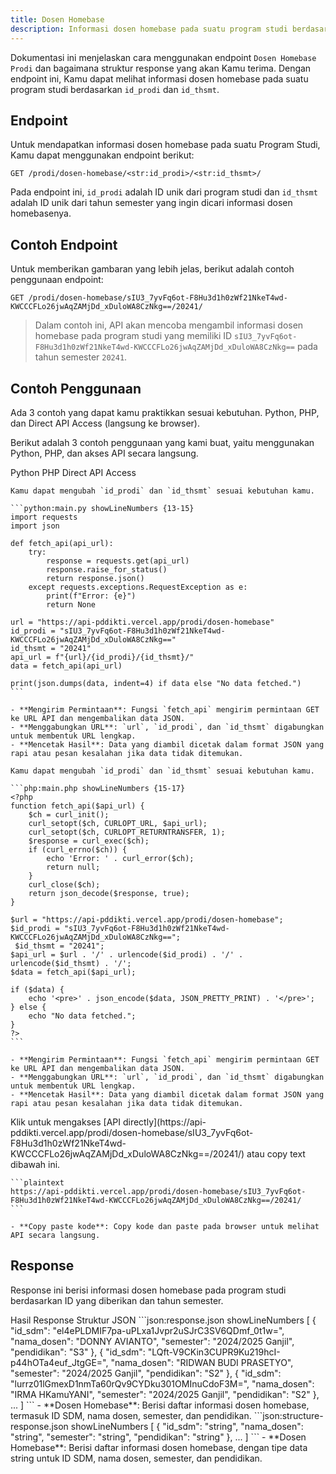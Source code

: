 ```yaml
---
title: Dosen Homebase
description: Informasi dosen homebase pada suatu program studi berdasarkan id_prodi dan id_thsmt.
---
```


Dokumentasi ini menjelaskan cara menggunakan endpoint `Dosen Homebase Prodi` dan bagaimana struktur response yang akan Kamu terima. Dengan endpoint ini, Kamu dapat melihat informasi dosen homebase pada suatu program studi berdasarkan `id_prodi` dan `id_thsmt`.

## Endpoint

Untuk mendapatkan informasi dosen homebase pada suatu Program Studi, Kamu dapat menggunakan endpoint berikut:

```plaintext
GET /prodi/dosen-homebase/<str:id_prodi>/<str:id_thsmt>/
```

Pada endpoint ini, `id_prodi` adalah ID unik dari program studi dan `id_thsmt` adalah ID unik dari tahun semester yang ingin dicari informasi dosen homebasenya.

## Contoh Endpoint

Untuk memberikan gambaran yang lebih jelas, berikut adalah contoh penggunaan endpoint:

```plaintext
GET /prodi/dosen-homebase/sIU3_7yvFq6ot-F8Hu3d1h0zWf21NkeT4wd-KWCCCFLo26jwAqZAMjDd_xDuloWA8CzNkg==/20241/
```

> Dalam contoh ini, API akan mencoba mengambil informasi dosen homebase pada program studi yang memiliki ID `sIU3_7yvFq6ot-F8Hu3d1h0zWf21NkeT4wd-KWCCCFLo26jwAqZAMjDd_xDuloWA8CzNkg==` pada tahun semester `20241`.

## Contoh Penggunaan

<Note type="danger" title="perhatian!">
  Ada 3 contoh yang dapat kamu praktikkan sesuai kebutuhan. Python, PHP, dan Direct API Access (langsung ke browser).
</Note>

Berikut adalah 3 contoh penggunaan yang kami buat, yaitu menggunakan Python, PHP, dan akses API secara langsung.

<Tabs defaultValue="python" className="pt-5 pb-1">
  <TabsList>
    <TabsTrigger value="python">Python</TabsTrigger>
    <TabsTrigger value="php">PHP</TabsTrigger>
    <TabsTrigger value="direct">Direct API Access</TabsTrigger>
  </TabsList>
  <TabsContent value="python">

    Kamu dapat mengubah `id_prodi` dan `id_thsmt` sesuai kebutuhan kamu.

    ```python:main.py showLineNumbers {13-15}
    import requests
    import json

    def fetch_api(api_url):
        try:
            response = requests.get(api_url)
            response.raise_for_status()
            return response.json()
        except requests.exceptions.RequestException as e:
            print(f"Error: {e}")
            return None

    url = "https://api-pddikti.vercel.app/prodi/dosen-homebase"
    id_prodi = "sIU3_7yvFq6ot-F8Hu3d1h0zWf21NkeT4wd-KWCCCFLo26jwAqZAMjDd_xDuloWA8CzNkg=="
    id_thsmt = "20241"
    api_url = f"{url}/{id_prodi}/{id_thsmt}/"
    data = fetch_api(api_url)

    print(json.dumps(data, indent=4) if data else "No data fetched.")
    ```

    - **Mengirim Permintaan**: Fungsi `fetch_api` mengirim permintaan GET ke URL API dan mengembalikan data JSON.
    - **Menggabungkan URL**: `url`, `id_prodi`, dan `id_thsmt` digabungkan untuk membentuk URL lengkap.
    - **Mencetak Hasil**: Data yang diambil dicetak dalam format JSON yang rapi atau pesan kesalahan jika data tidak ditemukan.
  </TabsContent>
  <TabsContent value="php">

    Kamu dapat mengubah `id_prodi` dan `id_thsmt` sesuai kebutuhan kamu.

    ```php:main.php showLineNumbers {15-17}
    <?php
    function fetch_api($api_url) {
        $ch = curl_init();
        curl_setopt($ch, CURLOPT_URL, $api_url);
        curl_setopt($ch, CURLOPT_RETURNTRANSFER, 1);
        $response = curl_exec($ch);
        if (curl_errno($ch)) {
            echo 'Error: ' . curl_error($ch);
            return null;
        }
        curl_close($ch);
        return json_decode($response, true);
    }

    $url = "https://api-pddikti.vercel.app/prodi/dosen-homebase";
    $id_prodi = "sIU3_7yvFq6ot-F8Hu3d1h0zWf21NkeT4wd-KWCCCFLo26jwAqZAMjDd_xDuloWA8CzNkg==";
     $id_thsmt = "20241";
    $api_url = $url . '/' . urlencode($id_prodi) . '/' . urlencode($id_thsmt) . '/';
    $data = fetch_api($api_url);

    if ($data) {
        echo '<pre>' . json_encode($data, JSON_PRETTY_PRINT) . '</pre>';
    } else {
        echo "No data fetched.";
    }
    ?>
    ```

    - **Mengirim Permintaan**: Fungsi `fetch_api` mengirim permintaan GET ke URL API dan mengembalikan data JSON.
    - **Menggabungkan URL**: `url`, `id_prodi`, dan `id_thsmt` digabungkan untuk membentuk URL lengkap.
    - **Mencetak Hasil**: Data yang diambil dicetak dalam format JSON yang rapi atau pesan kesalahan jika data tidak ditemukan.
  </TabsContent>
  <TabsContent value="direct">
    Klik untuk mengakses [API directly](https://api-pddikti.vercel.app/prodi/dosen-homebase/sIU3_7yvFq6ot-F8Hu3d1h0zWf21NkeT4wd-KWCCCFLo26jwAqZAMjDd_xDuloWA8CzNkg==/20241/) atau copy text dibawah ini.

    ```plaintext
    https://api-pddikti.vercel.app/prodi/dosen-homebase/sIU3_7yvFq6ot-F8Hu3d1h0zWf21NkeT4wd-KWCCCFLo26jwAqZAMjDd_xDuloWA8CzNkg==/20241/
    ```

    - **Copy paste kode**: Copy kode dan paste pada browser untuk melihat API secara langsung.
  </TabsContent>
</Tabs>

## Response

Response ini berisi informasi dosen homebase pada program studi berdasarkan ID yang diberikan dan tahun semester.

<Tabs defaultValue="hasil" className="pt-5 pb-1">
  <TabsList>
    <TabsTrigger value="hasil">Hasil Response</TabsTrigger>
    <TabsTrigger value="struktur">Struktur JSON</TabsTrigger>
  </TabsList>
  <TabsContent value="hasil">
    ```json:response.json showLineNumbers
    [
        {
            "id_sdm": "el4ePLDMIF7pa-uPLxa1Jvpr2uSJrC3SV6QDmf_0t1w=",
            "nama_dosen": "DONNY AVIANTO",
            "semester": "2024/2025 Ganjil",
            "pendidikan": "S3"
        },
        {
            "id_sdm": "LQft-V9CKin3CUPR9Ku219hcI-p44hOTa4euf_JtgGE=",
            "nama_dosen": "RIDWAN BUDI PRASETYO",
            "semester": "2024/2025 Ganjil",
            "pendidikan": "S2"
        },
        {
            "id_sdm": "lurrz01lGmexD1nmTa60rQv9CYDku301OMInuCdoF3M=",
            "nama_dosen": "IRMA HKamuYANI",
             "semester": "2024/2025 Ganjil",
            "pendidikan": "S2"
        },
        ...
    ]
    ```
    - **Dosen Homebase**: Berisi daftar informasi dosen homebase, termasuk ID SDM, nama dosen, semester, dan pendidikan.
  </TabsContent>
  <TabsContent value="struktur">
    ```json:structure-response.json showLineNumbers
    [
        {
            "id_sdm": "string",
            "nama_dosen": "string",
             "semester": "string",
            "pendidikan": "string"
        },
        ...
    ]
    ```
    -  **Dosen Homebase**: Berisi daftar informasi dosen homebase, dengan tipe data string untuk ID SDM, nama dosen, semester, dan pendidikan.
  </TabsContent>
</Tabs>